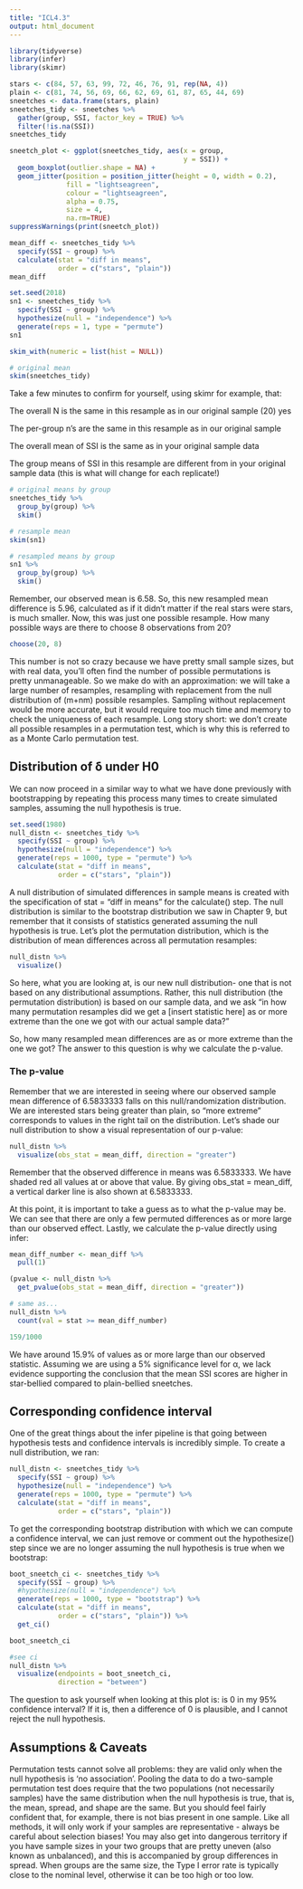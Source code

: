 ```yaml
---
title: "ICL4.3"
output: html_document
---
```


```r
library(tidyverse)
library(infer)
library(skimr)
```

```r
stars <- c(84, 57, 63, 99, 72, 46, 76, 91, rep(NA, 4))
plain <- c(81, 74, 56, 69, 66, 62, 69, 61, 87, 65, 44, 69)
sneetches <- data.frame(stars, plain)
sneetches_tidy <- sneetches %>%
  gather(group, SSI, factor_key = TRUE) %>%
  filter(!is.na(SSI))
sneetches_tidy
```

```r
sneetch_plot <- ggplot(sneetches_tidy, aes(x = group, 
                                           y = SSI)) + 
  geom_boxplot(outlier.shape = NA) +
  geom_jitter(position = position_jitter(height = 0, width = 0.2), 
              fill = "lightseagreen", 
              colour = "lightseagreen", 
              alpha = 0.75, 
              size = 4, 
              na.rm=TRUE)
suppressWarnings(print(sneetch_plot))
```


```r
mean_diff <- sneetches_tidy %>% 
  specify(SSI ~ group) %>% 
  calculate(stat = "diff in means", 
            order = c("stars", "plain")) 
mean_diff
```


```r
set.seed(2018)
sn1 <- sneetches_tidy %>% 
  specify(SSI ~ group) %>% 
  hypothesize(null = "independence") %>% 
  generate(reps = 1, type = "permute")
sn1
```


```r
skim_with(numeric = list(hist = NULL))

# original mean
skim(sneetches_tidy)
```

Take a few minutes to confirm for yourself, using skimr for example, that:

The overall N is the same in this resample as in our original sample (20)
  yes

The per-group n's are the same in this resample as in our original sample
  

The overall mean of SSI is the same as in your original sample data
  

The group means of SSI in this resample are different from in your original
sample data (this is what will change for each replicate!)
    

```r
# original means by group
sneetches_tidy %>% 
  group_by(group) %>% 
  skim()
```

```r
# resample mean
skim(sn1)
```



```r
# resampled means by group
sn1 %>% 
  group_by(group) %>% 
  skim()
```

Remember, our observed mean is 6.58. So, this new resampled mean difference is 5.96, calculated as if it didn't matter if the real stars were stars, is much smaller. Now, this was just one possible resample. How many possible ways are there to choose 8 observations from 20?

```r
choose(20, 8)
```

This number is not so crazy because we have pretty small sample sizes, but with real data, you'll often find the number of possible permutations is pretty unmanageable. So we make do with an approximation: we will take a large number of resamples, resampling with replacement from the null distribution of (m+nm) possible resamples. Sampling without replacement would be more accurate, but it would require too much time and memory to check the uniqueness of each resample. Long story short: we don't create all possible resamples in a permutation test, which is why this is referred to as a Monte Carlo permutation test.

## Distribution of δ under H0
We can now proceed in a similar way to what we have done previously with bootstrapping by repeating this process many times to create simulated samples, assuming the null hypothesis is true.

```r
set.seed(1980)
null_distn <- sneetches_tidy %>% 
  specify(SSI ~ group) %>% 
  hypothesize(null = "independence") %>% 
  generate(reps = 1000, type = "permute") %>% 
  calculate(stat = "diff in means", 
            order = c("stars", "plain"))
```

A null distribution of simulated differences in sample means is created with the specification of stat = "diff in means" for the calculate() step. The null distribution is similar to the bootstrap distribution we saw in Chapter 9, but remember that it consists of statistics generated assuming the null hypothesis is true. Let's plot the permutation distribution, which is the distribution of mean differences across all permutation resamples:

```r
null_distn %>% 
  visualize()
```

So here, what you are looking at, is our new null distribution- one that is not based on any distributional assumptions. Rather, this null distribution (the permutation distribution) is based on our sample data, and we ask "in how many permutation resamples did we get a [insert statistic here] as or more extreme than the one we got with our actual sample data?"

So, how many resampled mean differences are as or more extreme than the one we got? The answer to this question is why we calculate the p-value.

### The p-value
Remember that we are interested in seeing where our observed sample mean difference of 6.5833333 falls on this null/randomization distribution. We are interested stars being greater than plain, so "more extreme" corresponds to values in the right tail on the distribution. Let's shade our null distribution to show a visual representation of our p-value:

```r
null_distn %>% 
  visualize(obs_stat = mean_diff, direction = "greater")
```

Remember that the observed difference in means was 6.5833333. We have shaded red all values at or above that value. By giving obs_stat = mean_diff, a vertical darker line is also shown at 6.5833333.

At this point, it is important to take a guess as to what the p-value may be. We can see that there are only a few permuted differences as or more large than our observed effect. Lastly, we calculate the p-value directly using infer:

```r
mean_diff_number <- mean_diff %>% 
  pull(1)

(pvalue <- null_distn %>%
  get_pvalue(obs_stat = mean_diff, direction = "greater"))
```

```r
# same as...
null_distn %>% 
  count(val = stat >= mean_diff_number) 
```

```r
159/1000
```


We have around 15.9% of values as or more large than our observed statistic. Assuming we are using a 5% significance level for α, we lack evidence supporting the conclusion that the mean SSI scores are higher in star-bellied compared to plain-bellied sneetches.

## Corresponding confidence interval
One of the great things about the infer pipeline is that going between hypothesis tests and confidence intervals is incredibly simple. To create a null distribution, we ran:

```r
null_distn <- sneetches_tidy %>% 
  specify(SSI ~ group) %>% 
  hypothesize(null = "independence") %>% 
  generate(reps = 1000, type = "permute") %>% 
  calculate(stat = "diff in means", 
            order = c("stars", "plain"))
```

To get the corresponding bootstrap distribution with which we can compute a confidence interval, we can just remove or comment out the hypothesize() step since we are no longer assuming the null hypothesis is true when we bootstrap:

```r
boot_sneetch_ci <- sneetches_tidy %>% 
  specify(SSI ~ group) %>% 
  #hypothesize(null = "independence") %>% 
  generate(reps = 1000, type = "bootstrap") %>% 
  calculate(stat = "diff in means", 
            order = c("stars", "plain")) %>% 
  get_ci()

boot_sneetch_ci
```

```r
#see ci
null_distn %>% 
  visualize(endpoints = boot_sneetch_ci, 
            direction = "between")
```

The question to ask yourself when looking at this plot is: is 0 in my 95% confidence interval? If it is, then a difference of 0 is plausible, and I cannot reject the null hypothesis.

## Assumptions & Caveats
Permutation tests cannot solve all problems: they are valid only when the null hypothesis is 'no association'. Pooling the data to do a two-sample permutation test does require that the two populations (not necessarily samples) have the same distribution when the null hypothesis is true, that is, the mean, spread, and shape are the same. But you should feel fairly confident that, for example, there is not bias present in one sample. Like all methods, it will only work if your samples are representative - always be careful about selection biases! You may also get into dangerous territory if you have sample sizes in your two groups that are pretty uneven (also known as unbalanced), and this is accompanied by group differences in spread. When groups are the same size, the Type I error rate is typically close to the nominal level, otherwise it can be too high or too low.

